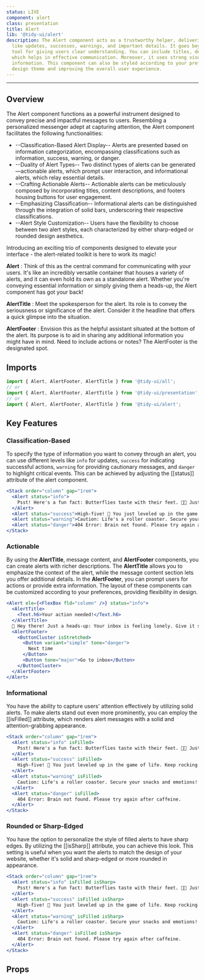 ```yaml
---
status: LIVE
component: alert
class: presentation
title: Alert
lib: '@tidy-ui/alert'
description: The Alert component acts as a trustworthy helper, delivering personalized alerts for various situations,
  like updates, successes, warnings, and important details. It goes beyond just sending messages - it's a powerful
  tool for giving users clear understanding. You can include titles, detailed content, and buttons for quick actions,
  which helps in effective communication. Moreover, it uses strong visual signals like solid bars to highlight important
  information. This component can also be styled according to your preference, making it blend seamlessly with your
  design theme and improving the overall user experience.
---
```


<DocLib component="alert" />

---

## Overview

The Alert component functions as a powerful instrument designed to convey precise and impactful messages to users.
Resembling a personalized messenger adept at capturing attention, the Alert component facilitates the following functionalities:

- --Classification-Based Alert Display-- Alerts are presented based on information categorization, encompassing
  classifications such as information, success, warning, or danger.
- --Duality of Alert Types-- Two distinct types of alerts can be generated—actionable alerts, which prompt user
  interaction, and informational alerts, which relay essential details.
- --Crafting Actionable Alerts-- Actionable alerts can be meticulously composed by incorporating titles, content
  descriptions, and footers housing buttons for user engagement.
- --Emphasizing Classification-- Informational alerts can be distinguished through the integration of solid bars,
  underscoring their respective classifications.
- --Alert Style Customization-- Users have the flexibility to choose between two alert styles, each characterized by
  either sharp-edged or rounded design aesthetics.

Introducing an exciting trio of components designed to elevate your interface - the alert-related toolkit is here to work its magic!

**Alert** : Think of this as the central command for communicating with your users. It's like an incredibly versatile container
that houses a variety of alerts, and it can even hold its own as a standalone alert. Whether you're conveying essential
information or simply giving them a heads-up, the Alert component has got your back!

**AlertTitle** : Meet the spokesperson for the alert. Its role is to convey the seriousness or significance of the alert.
Consider it the headline that offers a quick glimpse into the situation.

**AlertFooter** : Envision this as the helpful assistant situated at the bottom of the alert. Its purpose is to aid in sharing any
additional information you might have in mind. Need to include actions or notes? The AlertFooter is the designated spot.

## Imports

```js
import { Alert, AlertFooter, AlertTitle } from '@tidy-ui/all';
// or
import { Alert, AlertFooter, AlertTitle } from '@tidy-ui/presentation';
// or
import { Alert, AlertFooter, AlertTitle } from '@tidy-ui/alert';
```

## Key Features

### Classification-Based

To specify the type of information you want to convey through an alert, you can use different levels like `info` for updates,
`success` for indicating successful actions, `warning` for providing cautionary messages, and `danger`
to highlight critical events. This can be achieved by adjusting the [[status]] attribute of the alert component.

```jsx
<Stack order="column" gap="1rem">
  <Alert status="info">
    Psst! Here's a fun fact: Butterflies taste with their feet. 🦋👣 Just thought you should know!
  </Alert>
  <Alert status="success">High-five! 🙌 You just leveled up in the game of life. Keep rocking!</Alert>
  <Alert status="warning">Caution: Life's a roller coaster. Secure your snacks and emotions!</Alert>
  <Alert status="danger">404 Error: Brain not found. Please try again after caffeine.</Alert>
</Stack>
```

### Actionable

By using the **AlertTitle**, message content, and **AlertFooter** components, you can create alerts with
richer descriptions. The **AlertTitle** allows you to emphasize the context of the alert,
while the message content section lets you offer additional details. In the **AlertFooter**,
you can prompt users for actions or provide extra information. The layout of these components can
be customized according to your preferences, providing flexibility in design.

```jsx
<Alert ele={<FlexBox fld="column" />} status="info">
  <AlertTitle>
    <Text.h6>Your action needed!</Text.h6>
  </AlertTitle>
  🔔 Hey there! Just a heads-up: Your inbox is feeling lonely. Give it some love and check for new messages. Happy communicating!
  <AlertFooter>
    <ButtonCluster isStretched>
      <Button variant="simple" tone="danger">
        Next time
      </Button>
      <Button tone="major">Go to inbox</Button>
    </ButtonCluster>
  </AlertFooter>
</Alert>
```

### Informational

You have the ability to capture users' attention effectively by utilizing solid alerts.
To make alerts stand out even more prominently, you can employ the [[isFilled]] attribute,
which renders alert messages with a solid and attention-grabbing appearance.

```jsx
<Stack order="column" gap="1rem">
  <Alert status="info" isFilled>
    Psst! Here's a fun fact: Butterflies taste with their feet. 🦋👣 Just thought you should know!
  </Alert>
  <Alert status="success" isFilled>
    High-five! 🙌 You just leveled up in the game of life. Keep rocking!
  </Alert>
  <Alert status="warning" isFilled>
    Caution: Life's a roller coaster. Secure your snacks and emotions!
  </Alert>
  <Alert status="danger" isFilled>
    404 Error: Brain not found. Please try again after caffeine.
  </Alert>
</Stack>
```

### Rounded or Sharp-Edged

You have the option to personalize the style of filled alerts to have sharp edges. By utilizing the [[isSharp]]
attribute, you can achieve this look. This setting is useful when you want the alerts
to match the design of your website, whether it's solid and sharp-edged or more rounded in appearance.

```jsx
<Stack order="column" gap="1rem">
  <Alert status="info" isFilled isSharp>
    Psst! Here's a fun fact: Butterflies taste with their feet. 🦋👣 Just thought you should know!
  </Alert>
  <Alert status="success" isFilled isSharp>
    High-five! 🙌 You just leveled up in the game of life. Keep rocking!
  </Alert>
  <Alert status="warning" isFilled isSharp>
    Caution: Life's a roller coaster. Secure your snacks and emotions!
  </Alert>
  <Alert status="danger" isFilled isSharp>
    404 Error: Brain not found. Please try again after caffeine.
  </Alert>
</Stack>
```

## Props

<DocApi component="alert" />
